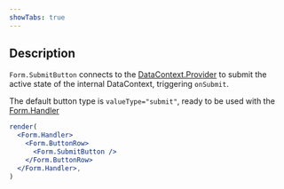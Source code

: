 ```yaml
---
showTabs: true
---
```


## Description

`Form.SubmitButton` connects to the [DataContext.Provider](/uilib/extensions/forms/extended-features/DataContext/Provider/) to submit the active state of the internal DataContext, triggering `onSubmit`.

The default button type is `valueType="submit"`, ready to be used with the [Form.Handler](/uilib/extensions/forms/extended-features/Form/Handler)

```jsx
render(
  <Form.Handler>
    <Form.ButtonRow>
      <Form.SubmitButton />
    </Form.ButtonRow>
  </Form.Handler>,
)
```
